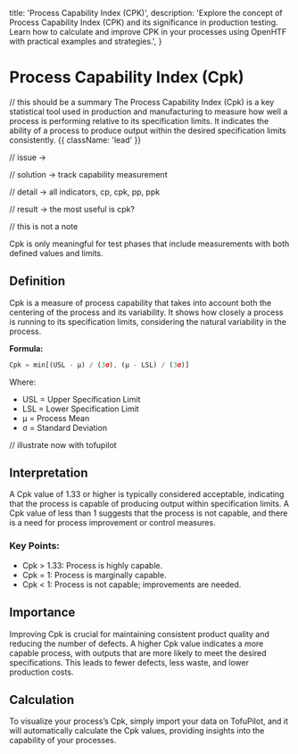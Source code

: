   title: 'Process Capability Index (CPK)',
  description:
    'Explore the concept of Process Capability Index (CPK) and its significance in production testing. Learn how to calculate and improve CPK in your processes using OpenHTF with practical examples and strategies.',
}

# Process Capability Index (Cpk)

// this should be a summary
The Process Capability Index (Cpk) is a key statistical tool used in production and manufacturing to measure how well a process is performing relative to its specification limits. It indicates the ability of a process to produce output within the desired specification limits consistently. {{ className: 'lead' }}

// issue -> 

// solution -> track capability measurement

// detail -> all indicators, cp, cpk, pp, ppk

// result -> the most useful is cpk?

// this is not a note

<Note>
  Cpk is only meaningful for test phases that include measurements with both
  defined values and limits.
</Note>

## Definition

Cpk is a measure of process capability that takes into account both the centering of the process and its variability. It shows how closely a process is running to its specification limits, considering the natural variability in the process.

**Formula:**

```jsx
Cpk = min[(USL - μ) / (3σ), (μ - LSL) / (3σ)]
```

Where:

- USL = Upper Specification Limit
- LSL = Lower Specification Limit
- μ = Process Mean
- σ = Standard Deviation

// illustrate now with tofupilot 

## Interpretation

A Cpk value of 1.33 or higher is typically considered acceptable, indicating that the process is capable of producing output within specification limits. A Cpk value of less than 1 suggests that the process is not capable, and there is a need for process improvement or control measures.

### Key Points:

- Cpk > 1.33: Process is highly capable.
- Cpk = 1: Process is marginally capable.
- Cpk < 1: Process is not capable; improvements are needed.

## Importance

Improving Cpk is crucial for maintaining consistent product quality and reducing the number of defects. A higher Cpk value indicates a more capable process, with outputs that are more likely to meet the desired specifications. This leads to fewer defects, less waste, and lower production costs.

## Calculation

To visualize your process’s Cpk, simply import your data on TofuPilot, and it will automatically calculate the Cpk values, providing insights into the capability of your processes.

<Image srcLight="/cpk-light.png" srcDark="/cpk-dark.png" />

